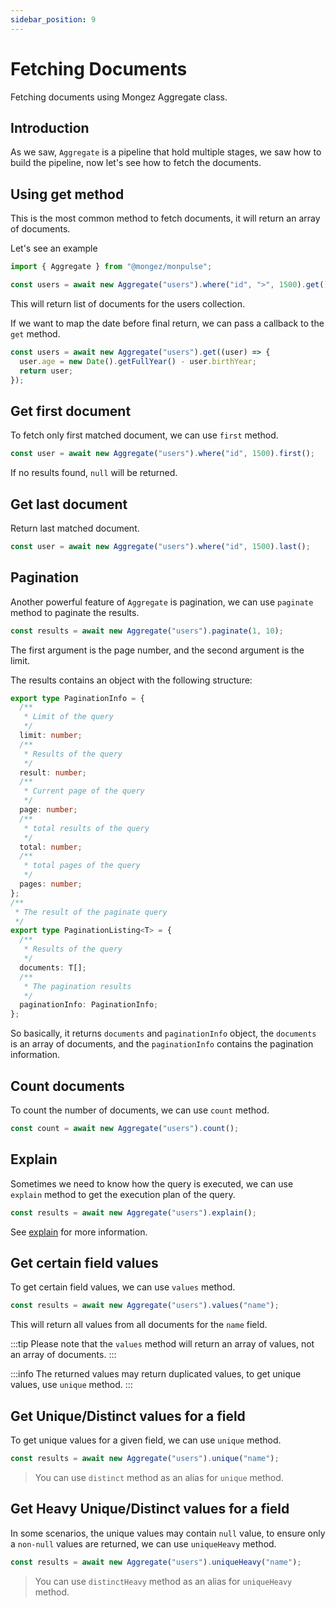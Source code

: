 ```yaml
---
sidebar_position: 9
---
```


# Fetching Documents

Fetching documents using Mongez Aggregate class.

## Introduction

As we saw, `Aggregate` is a pipeline that hold multiple stages, we saw how to build the pipeline, now let's see how to fetch the documents.

## Using get method

This is the most common method to fetch documents, it will return an array of documents.

Let's see an example

```ts
import { Aggregate } from "@mongez/monpulse";

const users = await new Aggregate("users").where("id", ">", 1500).get();
```

This will return list of documents for the users collection.

If we want to map the date before final return, we can pass a callback to the `get` method.

```ts
const users = await new Aggregate("users").get((user) => {
  user.age = new Date().getFullYear() - user.birthYear;
  return user;
});
```

## Get first document

To fetch only first matched document, we can use `first` method.

```ts
const user = await new Aggregate("users").where("id", 1500).first();
```

If no results found, `null` will be returned.

## Get last document

Return last matched document.

```ts
const user = await new Aggregate("users").where("id", 1500).last();
```

## Pagination

Another powerful feature of `Aggregate` is pagination, we can use `paginate` method to paginate the results.

```ts
const results = await new Aggregate("users").paginate(1, 10);
```

The first argument is the page number, and the second argument is the limit.

The results contains an object with the following structure:

```ts
export type PaginationInfo = {
  /**
   * Limit of the query
   */
  limit: number;
  /**
   * Results of the query
   */
  result: number;
  /**
   * Current page of the query
   */
  page: number;
  /**
   * total results of the query
   */
  total: number;
  /**
   * total pages of the query
   */
  pages: number;
};
/**
 * The result of the paginate query
 */
export type PaginationListing<T> = {
  /**
   * Results of the query
   */
  documents: T[];
  /**
   * The pagination results
   */
  paginationInfo: PaginationInfo;
};
```

So basically, it returns `documents` and `paginationInfo` object, the `documents` is an array of documents, and the `paginationInfo` contains the pagination information.

## Count documents

To count the number of documents, we can use `count` method.

```ts
const count = await new Aggregate("users").count();
```

## Explain

Sometimes we need to know how the query is executed, we can use `explain` method to get the execution plan of the query.

```ts
const results = await new Aggregate("users").explain();
```

See [explain](https://www.mongodb.com/docs/manual/reference/method/db.collection.aggregate/#return-information-on-aggregation-pipeline-operation) for more information.

## Get certain field values

To get certain field values, we can use `values` method.

```ts
const results = await new Aggregate("users").values("name");
```

This will return all values from all documents for the `name` field.

:::tip
Please note that the `values` method will return an array of values, not an array of documents.
:::

:::info
The returned values may return duplicated values, to get unique values, use `unique` method.
:::

## Get Unique/Distinct values for a field

To get unique values for a given field, we can use `unique` method.

```ts
const results = await new Aggregate("users").unique("name");
```

> You can use `distinct` method as an alias for `unique` method.

## Get Heavy Unique/Distinct values for a field

In some scenarios, the unique values may contain `null` value, to ensure only a `non-null` values are returned, we can use `uniqueHeavy` method.

```ts
const results = await new Aggregate("users").uniqueHeavy("name");
```

> You can use `distinctHeavy` method as an alias for `uniqueHeavy` method.
